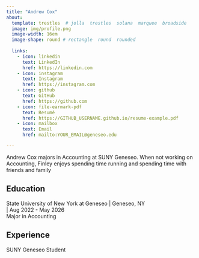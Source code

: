 ```yaml
---
title: "Andrew Cox" 
about:
  template: trestles  # jolla  trestles  solana  marquee  broadside
  image: img/profile.png
  image-width: 16em
  image-shape: round # rectangle  round  rounded
  
  links:
    - icon: linkedin
      text: LinkedIn
      href: https://linkedin.com
    - icon: instagram
      text: Instagram
      href: https://instagram.com
    - icon: github
      text: GitHub
      href: https://github.com
    - icon: file-earmark-pdf
      text: Resumé
      href: https://GITHUB_USERNAME.github.io/resume-example.pdf
    - icon: mailbox
      text: Email
      href: mailto:YOUR_EMAIL@geneseo.edu

---
```



Andrew Cox majors in Accounting at SUNY Geneseo. When not working on Accounting, Finley enjoys spending time running and spending time with friends and family

## Education

State University of New York at Geneseo | Geneseo, NY <br> | Aug 2022 - May 2026 <br>
Major in Accounting 

## Experience

SUNY Geneseo Student 


